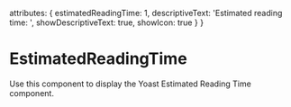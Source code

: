 

  attributes: {
    estimatedReadingTime: 1,
    descriptiveText: 'Estimated reading time: ',
    showDescriptiveText: true,
    showIcon: true
  }
}

<Meta
  title="Components/Blocks/Yoast SEO/EstimatedReadingTime"
  component={EstimatedReadingTime}
/>

# EstimatedReadingTime

Use this component to display the Yoast Estimated Reading Time component.

<Canvas>
  <Story name="Component">
    <EstimatedReadingTime props={props} />
  </Story>
</Canvas>
